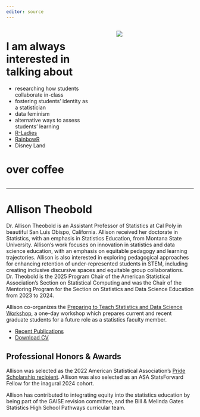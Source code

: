```yaml
---
editor: source
---
```


::: columns
::: {.column width="50%"}
# [I am always interested in talking about]{.pink-text}

- researching how students collaborate in-class
- fostering students' identity as a statistician
- data feminism
- alternative ways to assess students' learning
- [R-Ladies](https://rladies.org/)
- [RainbowR](https://rainbowr.org/)
- Disney Land

# [over coffee]{.pink-text}

:::

::: {.column width="5%"}
:::

::: {.column width="45%"}
![](media/office-head-shot.jpg)
:::
:::

----

# Allison Theobold

Dr. Allison Theobold is an Assistant Professor of Statistics at Cal Poly in beautiful San Luis Obispo, California. Allison received her doctorate in Statistics, with an emphasis in Statistics Education, from Montana State University. Allison’s work focuses on innovation in statistics and data science education, with an emphasis on equitable pedagogy and learning trajectories. Allison is also interested in exploring pedagogical approaches for enhancing retention of under-represented students in STEM, including creating inclusive discursive spaces and equitable group collaborations. Dr. Theobold is the 2025 Program Chair of the American Statistical Association’s Section on Statistical Computing and was the Chair of the Mentoring Program for the Section on Statistics and Data Science Education from 2023 to 2024. 

Allison co-organizes the [Preparing to Teach Statistics and Data Science Workshop](https://preparingtoteach.org/), a one-day workshop which prepares current and recent graduate students for a future role as a statistics faculty member.


- [Recent Publications](https://scholar.google.com/citations?user=qpWkZH4AAAAJ&hl=en)
- [Download CV](media/cv-jan-7-2025.pdf)

## Professional Honors & Awards

Allison was selected as the 2022 American Statistical Association’s [Pride Scholarship recipient](https://www.amstat.org/2022-pride-scholarship-goes-to-three-diversity-champions). Allison was also selected as an ASA StatsForward Fellow for the inagural 2024 cohort.

Allison has contributed to integrating equity into the statistics education by being part of the GAISE revision committee, and the Bill & Melinda Gates Statistics High School Pathways curricular team. 

